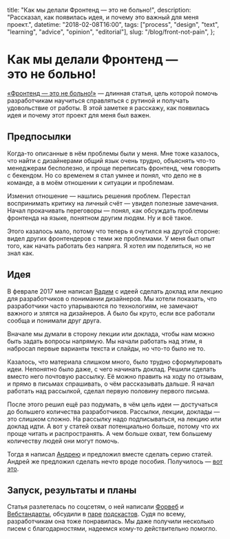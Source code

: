   title: "Как мы делали Фронтенд — это не больно!",
  description: "Рассказал, как появилась идея, и почему это важный для меня проект.",
  datetime: "2018-02-08T16:00",
  tags: ["process", "design", "text", "learning", "advice", "opinion", "editorial"],
  slug: "/blog/front-not-pain",
};

# Как мы делали Фронтенд — это не больно!

[«Фронтенд — это не больно!»](https://front-not-pain.bespoyasov.ru/) — длинная статья, цель которой помочь разработчикам научиться справляться с рутиной и получать удовольствие от работы. В этой заметке я расскажу, как появилась идея и почему этот проект для меня был важен.

## Предпосылки

Когда-то описанные в нём проблемы были у меня. Мне тоже казалось, что найти с дизайнерами общий язык очень трудно, объяснять <nobr>что-то</nobr> менеджерам бесполезно, и проще переписать фронтенд, чем говорить с бекендом. Но со временем я стал умнее и понял, что дело не в команде, а в моём отношении к ситуации и проблемам.

Изменил отношение — нашлись решения проблем. Перестал воспринимать критику на личный счёт — увидел полезные замечания. Начал прокачивать переговоры — понял, как обсуждать проблемы фронтенда на языке, понятном другим людям. Ну и всё такое.

Этого казалось мало, потому что теперь я очутился на другой стороне: видел других фронтендеров с теми же проблемами. У меня был опыт того, как начать работать без напряга. Я хотел им поделиться, но не знал как.

## Идея

В феврале 2017 мне написал [Вадим](http://yumadilov.com/) с идеей сделать доклад или лекцию для разработчиков о понимании дизайнеров. Мы хотели показать, что разработчики часто упарываются по технологиям, не замечают важного и злятся на дизайнеров. А было бы круто, если все работали сообща и понимали друг друга.

Вначале мы думали в сторону лекции или доклада, чтобы нам можно быть задать вопросы напрямую. Мы начали работать над этим, я набросал первые варианты текста и слайды, но что-то было не то.

Казалось, что материала слишком много, было трудно сформулировать идеи. Непонятно было даже, с чего начинать доклад. Решили сделать вместо него почтовую рассылку. Её можно править на ходу по отзывам, и прямо в письмах спрашивать, о чём рассказывать дальше. Я начал работать над рассылкой, сделал первую половину первого письма.

После этого решил ещё раз подумать, в чём цель идеи — достучаться до большего количества разработчиков. Рассылки, лекции, доклады — это слишком сложно. На рассылку надо подписываться, на лекцию или доклад идти. А вот у статей охват потенциально больше, потому что их проще читать и распространять. А чем больше охват, тем большему количеству людей они могут помочь.

Тогда я написал [Андрею](http://andrew-r.ru/) и предложил вместе сделать серию статей. Андрей же предложил сделать нечто вроде пособия. Получилось — [вот это](//front-not-pain.bespoyasov.ru/).

## Запуск, результаты и планы

Статья разлетелась по соцсетям, о ней написали [Форвеб](https://twitter.com/forwebdev/status/958294543794954242) и [Вебстандарты](https://twitter.com/webstandards_ru/status/958355920643379200), обсудили в [паре](https://medium.com/web-standards/episode-106-25cdd941176e) [подскастов](https://soundcloud.com/frontend_u/e36). Судя по всему, разработчикам она тоже понравилась. Мы даже получили несколько писем с благодарностями, надеемся кому-то действительно помогло.
